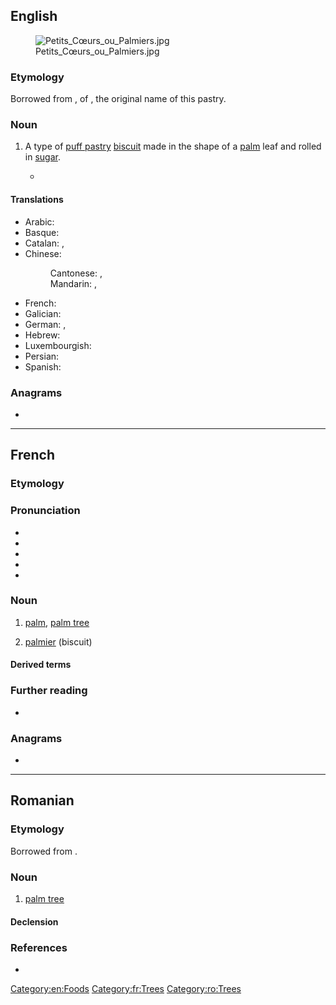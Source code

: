 ==English==
[[File:Petits_Cœurs_ou_Palmiers.jpg|thumb]]

===Etymology===
Borrowed from {{bor|en|fr|palmier}}, {{glossary|ellipsis}} of {{m|fr|feuille de palmier|t=palm tree leaf}}, the original name of this pastry.

===Noun===
{{en-noun}}

# A type of [[puff pastry]] [[biscuit]] made in the shape of a [[palm]] leaf and rolled in [[sugar]].
#: {{syn|en|elephant ear}}
#* {{quote-journal|en|date=2007 January 30|author=Lily Koppel|title=In a Bakery Window, Shades of Miss Havisham|work=New York Times|url=http://www.nytimes.com/2007/01/30/nyregion/30ink.html
|passage=Glass cases are filled with a pastel field of pink sweet buns, glossy guava-oozing pastries and their vanilla custard cousins, crispy, heart-shaped orejas (elephant ears, or, at French bakeries, '''palmiers'''), and conchas (shells).}}

====Translations====
{{trans-top|puff pastry}}
* Arabic: {{t|ar|بالميي}}
* Basque: {{t|eu|palmera|f}}
* Catalan: {{t+|ca|ulleres|m-p}}, {{t+|ca|palmera|f}}
* Chinese:
*: Cantonese: {{t|yue|蝴蝶酥|tr=wu4 dip6 sou1}}, {{t|yue|蝴蝶餅|tr=wu4 dip6 beng2}}
*: Mandarin: {{t+|cmn|蝴蝶酥|tr=[[húdiésū]]}}, {{t|cmn|蝴蝶餅|tr=húdiébǐng}}
{{trans-mid}}
* French: {{t+|fr|palmier|m}}
* Galician: {{t+|gl|palmeira|f}}
* German: {{t+|de|Schweinsohr|n}}, {{t+|de|Schweineohr|n}}
* Hebrew: {{t|he|אוזני פיל}}
* Luxembourgish: {{t|lb|Mohnschneck}}
* Persian: {{t|fa|پالمیه}}
* Spanish: {{t+|es|palmera|f}}
{{trans-bottom}}

===Anagrams===
* {{anagrams|en|a=aeilmpr|Palmeri|impaler|impearl|lempira|premail|premial}}

[[Category:en:Foods]]

----

==French==

===Etymology===
{{suffix|fr|palme|ier}}

===Pronunciation===
* {{fr-IPA}}
* {{audio|fr|Fr-palmier.ogg|Audio (France, Paris)}}
* {{rhymes|fr|je}}
* {{homophones|fr|palmiers}}
* {{hyphenation|fr|pal|mier}}

===Noun===
{{fr-noun|m}}

# [[palm]], [[palm tree]]
# {{lb|fr|baking}} [[#English|palmier]] (biscuit)

====Derived terms====
{{der3|fr|{{l|fr|palmeraie||palm grove}}
|{{l|fr|palmier à huile||oil palm}}
|palmier à sucre
|palmier-dattier
|palmier de Bismarck
|palmier de Chine
|palmier de Madagascar
|{{l|fr|palmier des Everglades||Everglades palm}}
|palmier rônier}}

===Further reading===
* {{R:TLFi}}

===Anagrams===
* {{l|fr|emplira}}

[[Category:fr:Trees]]

----

==Romanian==

===Etymology===
Borrowed from {{bor|ro|fr|palmier||palm tree}}.

===Noun===
{{ro-noun|m|i}}

# [[palm tree]]

====Declension====
{{ro-noun-m}}

===References===
* {{R:DEX}}

[[Category:ro:Trees]]